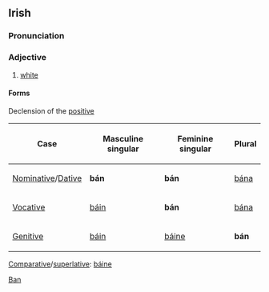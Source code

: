 ==Irish==
===Pronunciation===
{{IPA|[bɑːn]}}
===Adjective===
#[[white]]

====Forms====
Declension of the [[positive]]
{|border="1" cellpadding="2"
!Case
!Masculine singular
!Feminine singular
!Plural
|-
| [[Nominative]]/[[Dative]]
| '''bán'''
| '''bán'''
| [[bána]]
|-
| [[Vocative]]
| [[báin]]
| '''bán'''
| [[bána]]
|-
| [[Genitive]]
| [[báin]]
| [[báine]]
| '''bán'''
|}

[[Comparative]]/[[superlative]]: [[báine]]

[[Category:Irish language|Ban]]